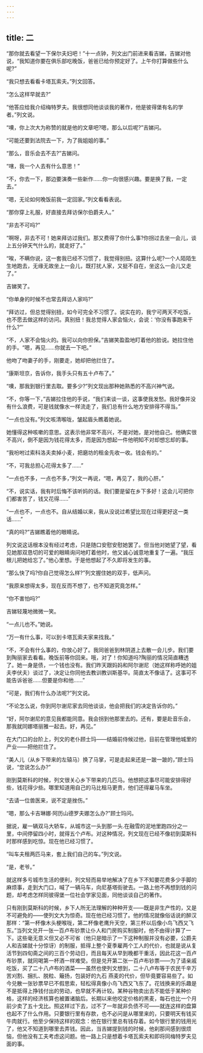 ```yaml
---
---
---
```

title: 二
---




“那你就去看望一下保尔夫妇吧！”十一点钟，列文出门前进来看吉娣，吉娣对他说，“我知道你要在俱乐部吃晚饭，爸爸已给你预定好了。上午你打算做些什么呢?”

“我只想去看看卡塔瓦索夫。”列文回答。

“怎么这样早就去?”

“他答应给我介绍梅特罗夫。我很想同他谈谈我的著作，他是彼得堡有名的学者。”列文说。

“噢，你上次大为称赞的就是他的文章吧?嗯，那么以后呢?”吉娣问。

“可能还要到法院去一下，为了我姐姐的事。”

“那么，音乐会去不去?”吉娣问。

“嗐，我一个人去有什么意思！”

“不，你去一下，那边要演奏一些新作……你一向很感兴趣。要是换了我，一定去。”

“嗯，无论如何晚饭前我一定回家。”列文看看表说。

“那你穿上礼服，好直接去拜访保尔伯爵夫人。”

“非去不可吗?”

“啊呀，非去不可！她来拜访过我们。那又费得了你什么事?你拐过去坐一会儿，谈上五分钟天气什么的，就走好了。”

“唉，不瞒你说，这一套我已经不习惯了，我觉得别扭。这算什么呢?一个人陌陌生生地跑去，无缘无故坐上一会儿，既打扰人家，又挺不自在，坐这么一会儿又走了。”

吉娣笑了。

“你单身的时候不也常去拜访人家吗?”

“拜访过，但总觉得别扭，如今可完全不习惯了。说实在的，我宁可两天不吃饭，也不愿去做这样的访问。真别扭！我总觉得人家会恼火，会说：‘你没有事跑来干什么?”’

“不，人家不会恼火的。我可以向你担保。”吉娣笑盈盈地盯着他的脸说。她拉住他的手。“嗯，再见……你就去一下吧。”

他吻了吻妻子的手，刚要走，她却把他拦住了。

“康斯坦京，告诉你，我手头只有五十卢布了。”

“噢，那我到银行里去取。要多少?”列文现出那种她熟悉的不高兴神气说。

“不，你等一下，”吉娣拉住他的手说，“我们来谈一谈，这事使我发愁。我好像并没有什么浪费，可是钱就像水一样流走了，我们总有什么地方安排得不得当。”

“一点也没有。”列文咳清喉咙，皱起眉头瞧着她说。

她懂得这种咳嗽的意思。这表示他非常不高兴，不是对她，是对他自己。他确实很不高兴，倒不是因为钱花得太多，而是因为想起一件他明知不对却想忘却的事。

“我吩咐过索科洛夫卖掉小麦，把磨坊的租金先收一收。钱会有的。”

“不，可我总担心花得太多了……”

“一点也不多，一点也不多，”列文一再说，“嗯，再见了，我的心肝。”

“不，说实话，我有时后悔不该听妈的话。我们要是留在乡下多好！这会儿可把你们都害苦了，钱又花得……”

“一点也不，一点也不。自从结婚以来，我从没说过希望比现在过得更好这一类话……”

“真的吗?”吉娣瞧着他的眼睛说。

列文说这话根本没有经过考虑，只是随口安慰安慰她罢了。但当他对她望了望，看见她那双恳切的可爱的眼睛询问地盯着他时，他又诚心诚意地重复了一遍。“我压根儿把她给忘了。”他心里想。于是他想起了不久即将发生的事。

“那么快了吗?你自己觉得怎么样?”列文握住她的双手，低声问。

“我原来想得太多，现在反而不想了，也不知道究竟怎样。”

“你不害怕吗?”

吉娣轻蔑地微微一笑。

“一点儿也不。”她说。

“万一有什么事，可以到卡塔瓦索夫家来找我。”

“不，不会有什么事的，你放心好了。我同爸爸到林阴道上去散一会儿步。我们要到陶丽家去看看。晚饭前等你回来。哦，对了！你知道吗?陶丽的情况简直糟透了。她一身是债，一个钱也没有。我们昨天跟妈妈和阿尔谢尼（她这样称呼她的姐夫李伏夫）谈过了，决定让你同他去教训教训斯基华。简直太不像话了。这事可不能告诉爸爸……但要是你和他……”

“可是，我们有什么办法呢?”列文说。

“不论怎么说，你到阿尔谢尼家去同他谈谈，他会把我们的决定告诉你的。”

“好，阿尔谢尼的意见我都能同意。我会拐到他那里去的。还有，要是赴音乐会，那我就同娜塔丽雅一起去。好，再见。”

在大门口的台阶上，列文的老仆顾士玛——结婚前侍候过他，目前在管理他城里的产业——把他拦住了。

“美人儿（从乡下带来的左辕马）换了马掌，可是走起来还是一跛一跛的，”顾士玛说，“您说怎么办?”

刚到莫斯科的时候，列文很关心乡下带来的几匹马。他想把这事尽可能安排得好些，钱花得少些。哪里知道用自己的马比租马更贵，他们还得雇马车坐。

“去请一位兽医来，说不定是挫伤。”

“嗯，那么卡吉琳娜·阿历山德罗夫娜怎么办?”顾士玛问。

据说，雇一辆双马大轿车，从城市这一头到那一头.在融雪的泥地里跑四分之一里，中间停留四小时，就得五个卢布。对这种情况，列文现在已经不像初到莫斯科时那样感到吃惊。现在他已经习惯了。

“叫车夫租两匹马来，套上我们自己的车。”列文说。

“是，老爷。”

就这样多亏城市生活的便利，列文轻而易举地解决了在乡下不知要花费多少手脚的麻烦事，走到大门口，喊了一辆马车，向尼基塔街驶去。一路上他不再想到钱的问题，却考虑怎样同彼得堡一位社会学家见面，同他谈谈自己的著作。

只有刚到莫斯科的时候，乡下人所无法理解的种种开支——既是非生产性的，又是不可避免的——使列文大为惊奇。现在他已经习惯了。他的情况就像俗话说的醉汉那样：“第一杯像木头梗喉咙，第二杯像老鹰升天空，第三杯以后像小鸟飞西又飞东。”当列文兑开一张一百卢布钞票让仆人和门房购买制服时，他不由得计算了一下。这些毫无意义但又必不可省（他只是暗示了一下这种制服并没有必要，公爵夫人和吉娣就十分惊讶）的制服，抵得上整个夏季雇两个工人的代价，也就是说从复活节到四旬斋之间的三百个劳动日，而且每天从早到晚都干重活，因此花这一百卢布钞票，就同喝第一杯酒一样难受。但是兑开第二张一百卢布钞票——为了请亲戚吃饭，买了二十八卢布的酒菜——虽然也使列文想到，二十八卢布等于农民千辛万苦刈割、捆扎、脱粒、簸扬，包装好的九石 燕麦的代价，但毕竟要容易些了。如今兑散一张钞票早已不假思索，轻松得真像小鸟飞西又飞东了。花钱换来的乐趣是不是抵得上挣钱付出的劳动，也早就不再计较。某种谷物卖出去不能低于某种价格，这样的经济核算也被置诸脑后。长期以来他咬定价格的黑麦，每石也比一个月前少卖了五十戈比。照这样过下去，过不了一年就非负债不可——就连这样的盘算也起不了什么作用。只要银行里有存款，也不必问是从哪里来的，只要明天有钱买牛肉就行。他至少保持这样的观念：他在银行里总有钱存着。如今银行里的钱用光了，他又不知道到哪里去弄钱。因此，当吉娣提到钱的时候，他刹那间感到很烦恼，但他没有工夫考虑这问题。他一路上只是想着卡塔瓦索夫和即将同梅特罗夫见面的事。